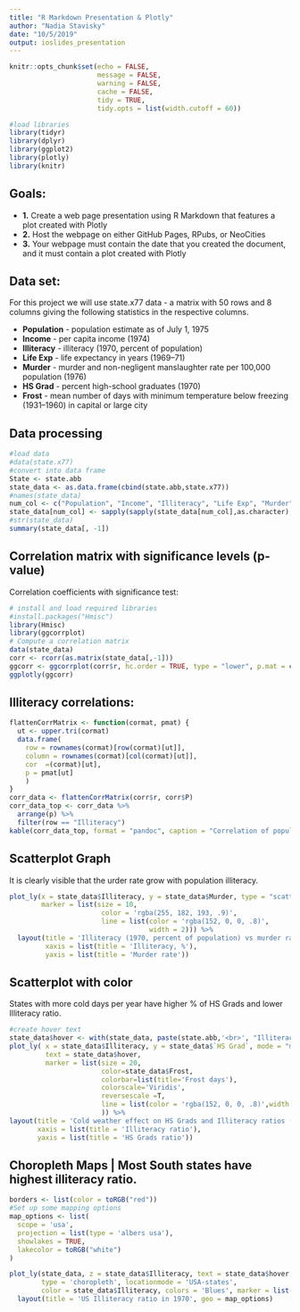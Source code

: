 ```yaml
---
title: "R Markdown Presentation & Plotly"
author: "Nadia Stavisky"
date: "10/5/2019"
output: ioslides_presentation
---
```


```r
knitr::opts_chunk$set(echo = FALSE,
                      message = FALSE,
                      warning = FALSE,
                      cache = FALSE,
                      tidy = TRUE,
                      tidy.opts = list(width.cutoff = 60))

#load libraries
library(tidyr)
library(dplyr)
library(ggplot2)
library(plotly)
library(knitr)
```

## Goals: 

- **1.** Create a web page presentation using R Markdown that features a plot created with Plotly
- **2.** Host the webpage on either GitHub Pages, RPubs, or NeoCities
- **3.** Your webpage must contain the date that you created the document, and it must contain a plot created with Plotly

## Data set:
For this project we will use state.x77 data - a matrix with 50 rows and 8 columns giving the following statistics in the respective columns.

- **Population** - population estimate as of July 1, 1975
- **Income** - per capita income (1974)
- **Illiteracy** - illiteracy (1970, percent of population)
- **Life Exp** - life expectancy in years (1969–71)
- **Murder** - murder and non-negligent manslaughter rate per 100,000 population (1976)
- **HS Grad** - percent high-school graduates (1970)
- **Frost** - mean number of days with minimum temperature below freezing (1931–1960) in capital or large city

## Data processing
```r
#load data
#data(state.x77)
#convert into data frame
State <- state.abb
state_data <- as.data.frame(cbind(state.abb,state.x77))
#names(state_data)
num_col <- c("Population", "Income", "Illiteracy", "Life Exp", "Murder", "HS Grad", "Frost", "Area")
state_data[num_col] <- sapply(sapply(state_data[num_col],as.character), as.numeric)
#str(state_data)
summary(state_data[, -1])
```
## Correlation matrix with significance levels (p-value) 
Correlation coefficients with significance test:
```r
# install and load required libraries
#install.packages("Hmisc")
library(Hmisc)
library(ggcorrplot)
# Compute a correlation matrix
data(state_data)
corr <- rcorr(as.matrix(state_data[,-1]))
ggcorr <- ggcorrplot(corr$r, hc.order = TRUE, type = "lower", p.mat = corr$P)
ggplotly(ggcorr)

```

## Illiteracy correlations:
```r
flattenCorrMatrix <- function(cormat, pmat) {
  ut <- upper.tri(cormat)
  data.frame(
    row = rownames(cormat)[row(cormat)[ut]],
    column = rownames(cormat)[col(cormat)[ut]],
    cor  =(cormat)[ut],
    p = pmat[ut]
    )
}
corr_data <- flattenCorrMatrix(corr$r, corr$P)
corr_data_top <- corr_data %>%
  arrange(p) %>%
  filter(row == "Illiteracy")
kable(corr_data_top, format = "pandoc", caption = "Correlation of population Illiterracy with other variables")
```

## Scatterplot Graph 
It is clearly visible that the urder rate grow with population illiteracy.
```r
plot_ly(x = state_data$Illiteracy, y = state_data$Murder, type = "scatter", mode = "markers",
        marker = list(size = 10,
                       color = 'rgba(255, 182, 193, .9)',
                       line = list(color = 'rgba(152, 0, 0, .8)',
                                   width = 2))) %>%
  layout(title = 'Illiteracy (1970, percent of population) vs murder rate per 100,000 population', 
         xaxis = list(title = 'Illiteracy, %'), 
         yaxis = list(title = 'Murder rate'))
```


## Scatterplot with color 
States with more cold days per year have higher % of HS Grads and lower Illiteracy ratio.
```r
#create hover text
state_data$hover <- with(state_data, paste(state.abb,'<br>', "Illiteracy: ", Illiteracy, '<br>', "Annual Frost days: ", Frost, '<br>', "HS Grads %: ", `HS Grad`))
plot_ly( x = state_data$Illiteracy, y = state_data$`HS Grad`, mode = "markers", 
         text = state_data$hover,
         marker = list(size = 20,
                       color=state_data$Frost,
                       colorbar=list(title='Frost days'),
                       colorscale='Viridis',
                       reversescale =T,
                       line = list(color = 'rgba(152, 0, 0, .8)',width = 2)
                       )) %>%
layout(title = 'Cold weather effect on HS Grads and Illiteracy ratios (% of the 1970 population)', 
       xaxis = list(title = 'Illiteracy ratio'), 
       yaxis = list(title = 'HS Grads ratio'))
```

## Choropleth Maps | Most South states have highest illiteracy ratio.
```r
borders <- list(color = toRGB("red"))
#Set up some mapping options
map_options <- list(
  scope = 'usa',
  projection = list(type = 'albers usa'),
  showlakes = TRUE,
  lakecolor = toRGB("white")
)

plot_ly(state_data, z = state_data$Illiteracy, text = state_data$hover, locations = state_data$state.abb,
        type = 'choropleth', locationmode = 'USA-states',
        color = state_data$Illiteracy, colors = 'Blues', marker = list(line = borders)) %>%
  layout(title = 'US Illiteracy ratio in 1970', geo = map_options)
```






















